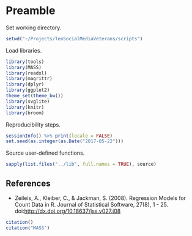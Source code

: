# Preamble

Set working directory.

```r
setwd("~/Projects/TeoSocialMediaVeterans/scripts")
```

Load libraries.

```r
library(tools)
library(MASS)
library(readxl)
library(magrittr)
library(dplyr)
library(ggplot2)
theme_set(theme_bw())
library(svglite)
library(knitr)
library(broom)
```

Reproducibility steps.

```r
sessionInfo() %>% print(locale = FALSE)
set.seed(as.integer(as.Date("2017-05-22")))
```

Source user-defined functions.

```r
sapply(list.files("../lib", full.names = TRUE), source)
```


## References

* Zeileis, A., Kleiber, C., & Jackman, S. (2008). Regression Models for Count Data in R. Journal of Statistical Software, 27(8), 1 - 25. doi:[http://dx.doi.org/10.18637/jss.v027.i08](http://dx.doi.org/10.18637/jss.v027.i08)

```r
citation()
citation("MASS")
```

